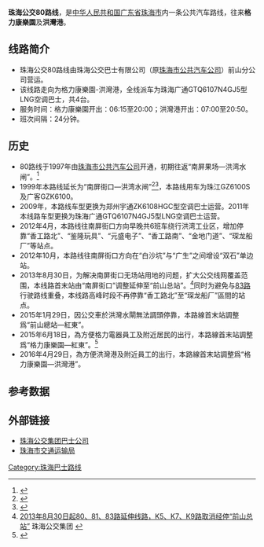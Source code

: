 {{Infobox Bus Route
| number=珠海公交80路线<br><small>Zhuhai Bus Route 80</small>
| image=
| operator=[[珠海公交巴士有限公司|珠海公交巴士有限公司]] 
| garage=前山分公司
| length=
| via=南屏大橋、南屏街口
| time=
| start=格力康樂園
| end=洪灣港
| level=格力康樂園 06:15-20:00<br>洪灣港 07:00-20:50
| frequency=24分钟
| vehicle=珠海广通GTQ6107N4GJ5
| Fare=￥1.0 (空调巴士) 
| bgcolor=#00aa88
| fontcolor=white
}}

'''珠海公交80路线'''，是[[中华人民共和国|中华人民共和国]][[广东省|广东省]][[珠海市|珠海市]]内一条公共汽车路线，往来'''格力康樂園'''及'''洪灣港'''。

== 线路简介 ==
*珠海公交80路线由珠海公交巴士有限公司（原[[珠海市公共汽车公司|珠海市公共汽车公司]]）前山分公司营运。
*该线路走向为格力康樂園-洪灣港，全线派车为珠海广通GTQ6107N4GJ5型LNG空调巴士，共4台。
*服务时间：格力康樂園开出：06:15至20:00；洪灣港开出：07:00至20:50。
*班次间隔：24分钟。

== 历史 ==
*80路线于1997年由[[珠海市公共汽车公司|珠海市公共汽车公司]]开通，初期往返“南屏果场—洪湾水闸”。<ref name="his">{{cite book |author=珠海市交通局、檔-{案}-局 |title= 《珠海市1979—1999年公共交通发展史》第15页 |publisher= 广东人民出版社  |year= 1999 |month=  |isbn=  }}</ref>
*1999年本路线延长为“南屏街口—洪湾水闸”<ref name="his">{{cite book |author=珠海市交通局、檔-{案}-局 |title= 《珠海市1979—1999年公共交通发展史》第15页 |publisher= 广东人民出版社  |year= 1999 |month=  |isbn=  }}</ref><ref name="book">{{cite book |author=陳健雄 |title= 《珠海年鑒1999》第212-226页：交通篇——主要公共汽車線路 |publisher= 珠海出版社  |date= 1999-10 |isbn= 7806076263}}</ref>，本路线用车为珠江GZ6100S及广客GZK6100。
*2009年，本路线车型更换为郑州宇通ZK6108HGC型空调巴士运营。2011年本线路车型更换为珠海广通GTQ6107N4GJ5型LNG空调巴士运营。
*2012年4月，本路线往南屏街口方向早晚共6班车绕行洪湾工业区，增加停靠“香工路北”、“鉴隆玩具”、“元盛电子”、“香工路南”、“金地门道”、“琛龙船厂”等站点。
*2012年10月，本路线往南屏街口方向在“白沙坑”与“广生”之间增设“双石”单边站。
*2013年8月30日，为解决南屏街口无场站用地的问题，扩大公交线网覆盖范围，本线路首末站由“南屏街口”调整延伸至“前山总站”。<ref>[http://zhgjjt.com/bus-ggDetail.php?ID=273 2013年8月30日起80、81、83路延伸线路，K5、K7、K9路取消经停“前山总站”] {{Wayback|url=http://zhgjjt.com/bus-ggDetail.php?ID=273 |date=20150105072107 }} 珠海公交集团 {{zh-cn}}</ref>同时为避免与[[珠海公交83路线|83路]]行驶路线重叠，本线路高峰时段不再停靠“香工路北”至“琛龙船厂”區間的站点。
*2015年1月29日，因公交車於洪灣水閘無法調頭停靠，本路線首末站調整爲“前山總站—紅東”。
*2015年6月18日，為方便格力電器員工及附近居民的出行，本路線首末站調整爲“格力康樂園—紅東”。<ref name="g">{{cite news|author=向松阳|url=http://zh.southcn.com/content/2015-06/16/content_126493153.htm|title=80路公交首末站将调整至格力康乐园始发|publisher=南方網|date=2015-06-16|accessdate=2015-12-21|archive-date=2015-12-22|archive-url=https://web.archive.org/web/20151222150023/http://zh.southcn.com/content/2015-06/16/content_126493153.htm|dead-url=no}}</ref>
*2016年4月29日，為方便洪灣港及附近員工的出行，本路線首末站調整爲“格力康樂園—洪灣港”。

==参考数据==
{{reflist}}

== 外部链接  ==
*[https://web.archive.org/web/20130120203656/http://www.zhgjjt.com/bus.php 珠海公交集团巴士公司]
*[https://web.archive.org/web/20191013085733/http://www.zhjt.gov.cn/ 珠海市交通运输局]

[[Category:珠海巴士路线|Category:珠海巴士路线]]